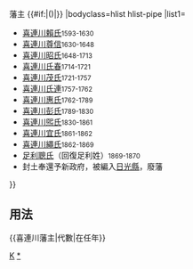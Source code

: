 {{Navbox
|name=喜連川藩主
|title=喜連川足利氏[[喜連川藩]]{{#if:{{{1|}}}|{{{1|}}}|}}藩主 {{#if:{{{2|}}}|({{{2|}}})|}}
|bodyclass=hlist hlist-pipe
|list1=
*[[喜連川賴氏]]<small>1593-1630</small>
*[[喜連川尊信]]<small>1630-1648</small>
*[[喜連川昭氏]]<small>1648-1713</small>
*[[喜連川氏春]]<small>1714-1721</small>
*[[喜連川茂氏]]<small>1721-1757</small>
*[[喜連川氏連]]<small>1757-1762</small>
*[[喜連川惠氏]]<small>1762-1789</small>
*[[喜連川彭氏]]<small>1789-1830</small>
*[[喜連川煕氏]]<small>1830-1861</small>
*[[喜連川宜氏]]<small>1861-1862</small>
*[[喜連川繩氏]]<small>1862-1869</small>
*[[足利聰氏]]（回復足利姓）<small>1869-1870</small>
*封土奉還予新政府，被編入[[日光縣]]，廢藩
}}<noinclude>
==用法==
<nowiki>{{喜連川藩主|代數|在任年}}</nowiki>
[[Category:歷代藩主模板|K]]
[[Category:喜連川藩主|*]]
</noinclude>